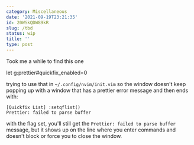 ```yaml
---
category: Miscellaneous
date: '2021-09-19T23:21:35'
id: 20WSkQDW89kR
slug: /tbd
status: wip
title: ''
type: post
---
```


Took me a while to find this one

let g:prettier#quickfix_enabled=0


trying to use that in `~/.config/nvim/init.vim` so the window doesn't keep popping up with a window that has a prettier error message and then ends with:

```
[Quickfix List] :setqflist()
Prettier: failed to parse buffer
```

with the flag set, you'll still get the `Prettier: failed to parse buffer` message, but it shows up on the line where you enter commands and doesn't block or force you to close the window.